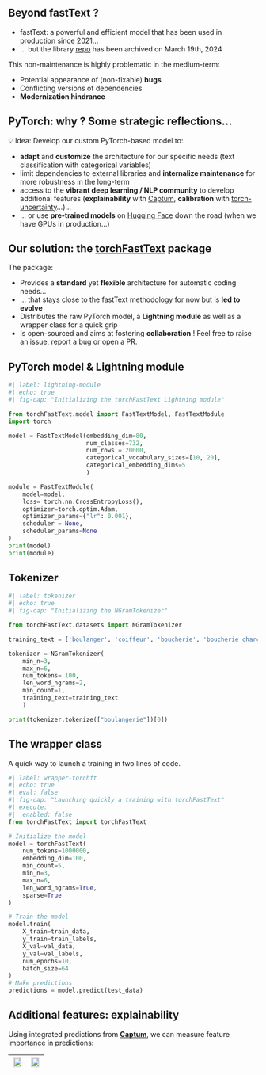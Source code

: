 ## Beyond fastText ?

- fastText: a powerful and efficient model that has been used in production since 2021...
- ... but the library [repo](https://github.com/facebookresearch/fastText/) has been archived on March 19th, 2024

This non-maintenance is highly problematic in the medium-term:

::: {.incremental}
- Potential appearance of (non-fixable) [**bugs**]{.orange}
- Conflicting versions of dependencies
- [**Modernization hindrance**]{.orange}
:::

## PyTorch: why ? Some strategic reflections...

💡 Idea: Develop our custom PyTorch-based model to:

::: {.incremental}
- [**adapt**]{.orange} and [**customize**]{.orange} the architecture for our specific needs (text classification with categorical variables)
- limit dependencies to external libraries and [**internalize maintenance**]{.orange} for more robustness in the long-term
- access to the [**vibrant deep learning / NLP community**]{.orange} to develop additional features (**explainability** with [Captum](https://captum.ai/), **calibration** with [torch-uncertainty](https://github.com/ENSTA-U2IS-AI/torch-uncertainty/tree/main)...)...
- ... or use [**pre-trained models**]{.orange} on [Hugging Face](https://huggingface.co/) down the road (when we have GPUs in production...)
:::

## Our solution: the [torchFastText](https://github.com/InseeFrLab/torch-fastText) package

The package:

::: {.incremental}
- Provides a [**standard**]{.orange} yet [**flexible**]{.orange} architecture for automatic coding needs...
- ... that stays close to the fastText methodology for now but is [**led to evolve**]{.orange}
- Distributes the raw PyTorch model, a [**Lightning module**]{.orange} as well as a wrapper class for a quick grip
- Is open-sourced and aims at fostering [**collaboration**]{.orange} ! Feel free to raise an issue, report a bug or open a PR.
:::

## PyTorch model & Lightning module {.scrollable}

```python
#| label: lightning-module
#| echo: true
#| fig-cap: "Initializing the torchFastText Lightning module"

from torchFastText.model import FastTextModel, FastTextModule
import torch

model = FastTextModel(embedding_dim=80,
                      num_classes=732,
                      num_rows = 20000,
                      categorical_vocabulary_sizes=[10, 20],
                      categorical_embedding_dims=5
                      )

module = FastTextModule(
    model=model,
    loss= torch.nn.CrossEntropyLoss(),
    optimizer=torch.optim.Adam,
    optimizer_params={"lr": 0.001},
    scheduler = None,
    scheduler_params=None
)
print(model)
print(module)
```


## Tokenizer {.scrollable}

```python
#| label: tokenizer
#| echo: true
#| fig-cap: "Initializing the NGramTokenizer"

from torchFastText.datasets import NGramTokenizer

training_text = ['boulanger', 'coiffeur', 'boucherie', 'boucherie charcuterie']

tokenizer = NGramTokenizer(
    min_n=3, 
    max_n=6, 
    num_tokens= 100,
    len_word_ngrams=2, 
    min_count=1, 
    training_text=training_text
    )

print(tokenizer.tokenize(["boulangerie"])[0])
```

## The wrapper class {.scrollable}

A quick way to launch a training in two lines of code.

```python

#| label: wrapper-torchft
#| echo: true
#| eval: false
#| fig-cap: "Launching quickly a training with torchFastText"
#| execute: 
#|  enabled: false
from torchFastText import torchFastText

# Initialize the model
model = torchFastText(
    num_tokens=1000000,
    embedding_dim=100,
    min_count=5,
    min_n=3,
    max_n=6,
    len_word_ngrams=True,
    sparse=True
)

# Train the model
model.train(
    X_train=train_data,
    y_train=train_labels,
    X_val=val_data,
    y_val=val_labels,
    num_epochs=10,
    batch_size=64
)
# Make predictions
predictions = model.predict(test_data)
```

## Additional features: explainability

Using integrated predictions from [**Captum**](https://captum.ai/){.orange}, we can measure feature importance in predictions:

| ![](../img/4332A-word.png){width=90%} | ![](../img/4332A-letter.png){width=90%} |
|--------------------------|--------------------------|
